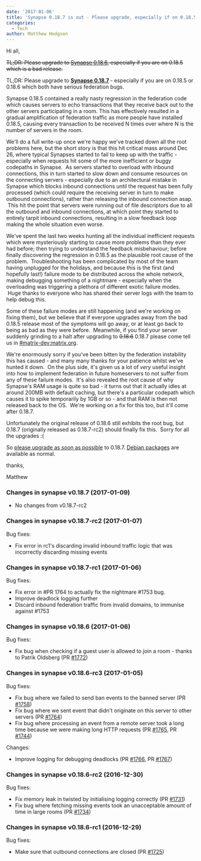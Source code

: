 ```yaml
---
date: '2017-01-06'
title: 'Synapse 0.18.7 is out - Please upgrade, especially if on 0.18.5 or 0.18.6.'
categories:
  - Tech
author: Matthew Hodgson
---
```


Hi all,

<del>TL;DR: Please upgrade to <a href="https://github.com/matrix-org/synapse/releases/tag/v0.18.6">Synapse 0.18.6</a>, especially if you are on 0.18.5 which is a bad release.</del>

TL;DR: Please upgrade to <strong><a href="https://github.com/matrix-org/synapse/releases/tag/v0.18.7">Synapse 0.18.7</a> </strong>- especially if you are on 0.18.5 or 0.18.6 which both have serious federation bugs.

Synapse 0.18.5 contained a really nasty regression in the federation code which causes servers to echo transactions that they receive back out to the other servers participating in a room. This has effectively resulted in a gradual amplification of federation traffic as more people have installed 0.18.5, causing every transaction to be received N times over where N is the number of servers in the room.

We'll do a full write-up once we're happy we've tracked down all the root problems here, but the short story is that this hit critical mass around Dec 26, where typical Synapses started to fail to keep up with the traffic - especially when requests hit some of the more inefficient or buggy codepaths in Synapse.  As servers started to overload with inbound connections, this in turn started to slow down and consume resources on the connecting servers - especially due to an architectural mistake in Synapse which blocks inbound connections until the request has been fully processed (which could require the receiving server in turn to make outbound connections), rather than releasing the inbound connection asap.  This hit the point that servers were running out of file descriptors due to all the outbound and inbound connections, at which point they started to entirely tarpit inbound connections, resulting in a slow feedback loop making the whole situation even worse.

We've spent the last two weeks hunting all the individual inefficient requests which were mysteriously starting to cause more problems than they ever had before; then trying to understand the feedback misbehaviour; before finally discovering the regression in 0.18.5 as the plausible root cause of the problem.  Troubleshooting has been complicated by most of the team having unplugged for the holidays, and because this is the first (and hopefully last!) failure mode to be distributed across the whole network, making debugging something of a nightmare - especially when the overloading was triggering a plethora of different exotic failure modes.  Huge thanks to everyone who has shared their server logs with the team to help debug this.

Some of these failure modes are still happening (and we're working on fixing them), but we believe that if everyone upgrades away from the bad 0.18.5 release most of the symptoms will go away, or at least go back to being as bad as they were before.  Meanwhile, if you find your server suddenly grinding to a halt after upgrading to <del>0.18.6</del> 0.18.7 please come tell us in <a href="https://matrix.to/#/#matrix-dev:matrix.org">#matrix-dev:matrix.org</a>.

We're enormously sorry if you've been bitten by the federation instability this has caused - and many many thanks for your patience whilst we've hunted it down.  On the plus side, it's given us a lot of *very* useful insight into how to implement federation in future homeservers to not suffer from any of these failure modes.  It's also revealed the root cause of why Synapse's RAM usage is quite so bad - it turns out that it actually idles at around 200MB with default caching, but there's a particular codepath which causes it to spike temporarily by 1GB or so - and that RAM is then not released back to the OS.  We're working on a fix for this too, but it'll come after 0.18.7.

Unfortunately the original release of 0.18.6 still exhibits the root bug, but 0.18.7 (originally released as 0.18.7-rc2) should finally fix this.  Sorry for all the upgrades :(

So <a href="https://github.com/matrix-org/synapse/releases/tag/v0.18.7">please upgrade as soon as possible</a> to 0.18.7.  <a href="https://matrix.org/packages/debian">Debian packages</a> are available as normal.

thanks,

Matthew

<div class="markdown-body">

<h3>Changes in synapse v0.18.7 (2017-01-09)</h3>

<ul>
<li>No changes from v0.18.7-rc2</li>
</ul>

<h3>Changes in synapse v0.18.7-rc2 (2017-01-07)</h3>
Bug fixes:
<ul>
 	<li><span class="s1">Fix error in rc1's discarding invalid inbound traffic logic that was incorrectly discarding missing events</span></li>
</ul>

<h3>Changes in synapse v0.18.7-rc1 (2017-01-06)</h3>
Bug fixes:
<ul>
 	<li><span class="s1">Fix error in #PR 1764 to actually fix the nightmare #1753 bug.</span></li>
 	<li><span class="s1">Improve deadlock logging further</span></li>
 	<li><span class="s1">Discard inbound federation traffic from invalid domains, to immunise </span><span class="s1">against #1753</span></li>
</ul>
<h3>Changes in synapse v0.18.6 (2017-01-06)</h3>
Bug fixes:
<ul>
 	<li>Fix bug when checking if a guest user is allowed to join a room - thanks to Patrik Oldsberg (PR <a class="issue-link js-issue-link" title="handlers/room_member: fix guest access check when joining rooms" href="https://github.com/matrix-org/synapse/pull/1772" data-id="199209215" data-error-text="Failed to load issue title" data-permission-text="Issue title is private">#1772</a>)</li>
</ul>
<h3>Changes in synapse v0.18.6-rc3 (2017-01-05)</h3>
Bug fixes:
<ul>
 	<li>Fix bug where we failed to send ban events to the banned server (PR <a class="issue-link js-issue-link" href="https://github.com/matrix-org/synapse/pull/1758" data-url="https://github.com/matrix-org/synapse/issues/1758" data-id="198709898" data-error-text="Failed to load issue title" data-permission-text="Issue title is private">#1758</a>)</li>
 	<li>Fix bug where we sent event that didn't originate on this server to other servers (PR <a class="issue-link js-issue-link" href="https://github.com/matrix-org/synapse/pull/1764" data-url="https://github.com/matrix-org/synapse/issues/1764" data-id="198934605" data-error-text="Failed to load issue title" data-permission-text="Issue title is private">#1764</a>)</li>
 	<li>Fix bug where processing an event from a remote server took a long time because we were making long HTTP requests (PR <a class="issue-link js-issue-link" href="https://github.com/matrix-org/synapse/pull/1765" data-url="https://github.com/matrix-org/synapse/issues/1765" data-id="198940353" data-error-text="Failed to load issue title" data-permission-text="Issue title is private">#1765</a>, PR <a class="issue-link js-issue-link" href="https://github.com/matrix-org/synapse/pull/1744" data-url="https://github.com/matrix-org/synapse/issues/1744" data-id="198236017" data-error-text="Failed to load issue title" data-permission-text="Issue title is private">#1744</a>)</li>
</ul>
Changes:
<ul>
 	<li>Improve logging for debugging deadlocks (PR <a class="issue-link js-issue-link" href="https://github.com/matrix-org/synapse/pull/1766" data-url="https://github.com/matrix-org/synapse/issues/1766" data-id="198946790" data-error-text="Failed to load issue title" data-permission-text="Issue title is private">#1766</a>, PR <a class="issue-link js-issue-link" href="https://github.com/matrix-org/synapse/pull/1767" data-url="https://github.com/matrix-org/synapse/issues/1767" data-id="198958245" data-error-text="Failed to load issue title" data-permission-text="Issue title is private">#1767</a>)</li>
</ul>
<h3>Changes in synapse v0.18.6-rc2 (2016-12-30)</h3>
Bug fixes:
<ul>
 	<li>Fix memory leak in twisted by initialising logging correctly (PR <a class="issue-link js-issue-link" href="https://github.com/matrix-org/synapse/pull/1731" data-url="https://github.com/matrix-org/synapse/issues/1731" data-id="198134635" data-error-text="Failed to load issue title" data-permission-text="Issue title is private">#1731</a>)</li>
 	<li>Fix bug where fetching missing events took an unacceptable amount of time in large rooms (PR <a class="issue-link js-issue-link" href="https://github.com/matrix-org/synapse/pull/1734" data-url="https://github.com/matrix-org/synapse/issues/1734" data-id="198178611" data-error-text="Failed to load issue title" data-permission-text="Issue title is private">#1734</a>)</li>
</ul>
<h3>Changes in synapse v0.18.6-rc1 (2016-12-29)</h3>
Bug fixes:
<ul>
 	<li>Make sure that outbound connections are closed (PR <a class="issue-link js-issue-link" title="Wrap connections in an N minute timeout to ensure they get reaped correctly" href="https://github.com/matrix-org/synapse/pull/1725" data-id="197934419" data-error-text="Failed to load issue title" data-permission-text="Issue title is private">#1725</a>)</li>
</ul>
</div>